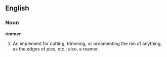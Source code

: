 ==English==

===Noun===

'''rimmer'''

#An implement for cutting, trimming, or ornamenting the rim of anything, as the edges of pies, etc.; also, a reamer.